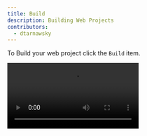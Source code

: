 ```yaml
---
title: Build
description: Building Web Projects
contributors:
  - dtarnawsky
---
```


To Build your web project click the `Build` item. 


<Video src="https://videos.webnative.dev/building.mp4" alt="Building" controls />

:::tip
Press `⌥` + B to run your app (`ALT` + `B` on Windows).
:::

## Errors and Logs
If there are any errors they will show in the `Output` window. You can also view the output window by clicking `Advanced` > `Show Logs`.

### Build Configuration
You can switch build configurations (eg from `Development` to `Production`) by clicking the `...` next to `Build` item. Build configurations are discovered by inspecting your project.

